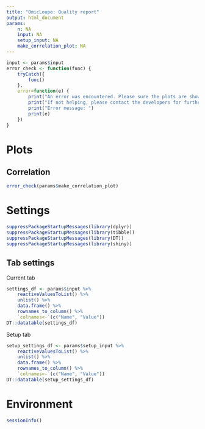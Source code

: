 ```yaml
---
title: "OmicLoupe: Quality report"
output: html_document
params:
    n: NA
    input: NA
    setup_input: NA
    make_correlation_plot: NA
---
```


```r
input <- params$input
error_check <- function(func) {
    tryCatch({
        func()
    },
    error=function(e) {
        print("An error was encountered. Please sure the plots are showing up correctly in OmicLoupe before export.")
        print("If not helping, please contact the developers for further support")
        print("Error message: ")
        print(e)
    })
}
```

# Plots

## Correlation

```r
error_check(params$make_correlation_plot)
```

# Settings 

```r
suppressPackageStartupMessages(library(dplyr))
suppressPackageStartupMessages(library(tibble))
suppressPackageStartupMessages(library(DT))
suppressPackageStartupMessages(library(shiny))
```

## Tab settings

Current tab

```r
settings_df <- params$input %>% 
    reactiveValuesToList() %>%
    unlist() %>%
    data.frame() %>%
    rownames_to_column() %>%
    `colnames<-`(c("Name", "Value"))
DT::datatable(settings_df)
```

Setup tab

```r
setup_settings_df <- params$setup_input %>%
    reactiveValuesToList() %>%
    unlist() %>%
    data.frame() %>%
    rownames_to_column() %>%
    `colnames<-`(c("Name", "Value"))
DT::datatable(setup_settings_df)
```

# Environment

```r
sessionInfo()
```
